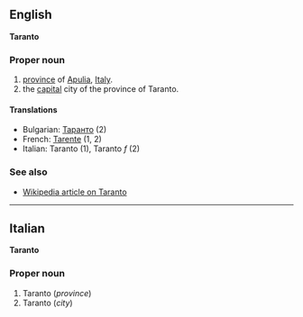 ==English==
'''Taranto'''

===Proper noun===

# [[province]] of [[Apulia]], [[Italy]].
# the [[capital]] city of the province of Taranto.

====Translations====

*Bulgarian: [[Таранто]] (2)
*French: [[Tarente]] (1, 2)
*Italian: Taranto (1), Taranto ''f'' (2)

===See also===

*[[en:Taranto|Wikipedia article on Taranto]]

----

==Italian==
'''Taranto'''

===Proper noun===

#Taranto (''province'')
#Taranto (''city'')